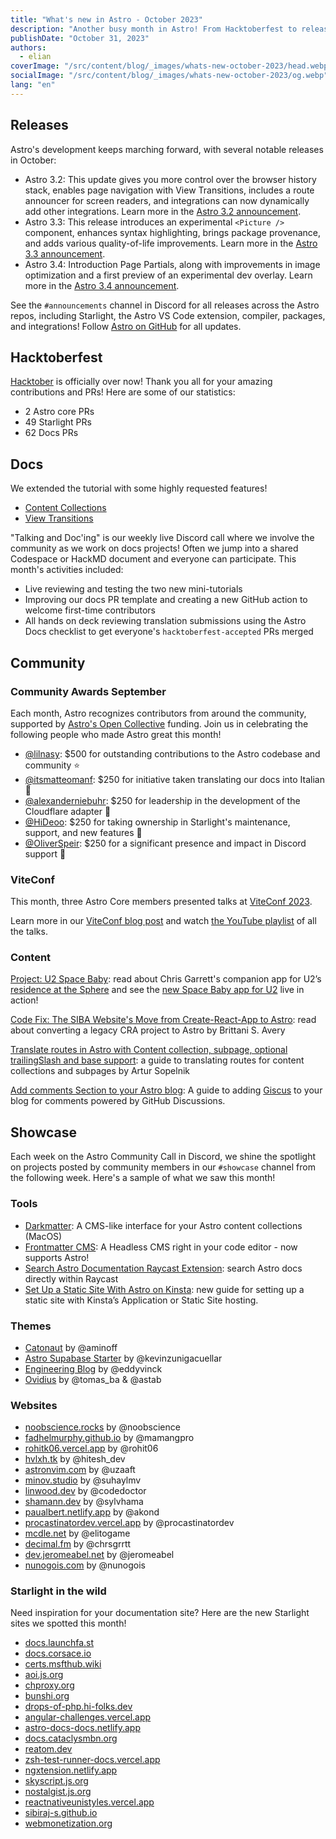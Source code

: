 ```yaml
---
title: "What's new in Astro - October 2023"
description: "Another busy month in Astro! From Hacktoberfest to releasing Page Partials. Read up on everything that happened this month in the Astro universe."
publishDate: "October 31, 2023"
authors:
  - elian
coverImage: "/src/content/blog/_images/whats-new-october-2023/head.webp"
socialImage: "/src/content/blog/_images/whats-new-october-2023/og.webp"
lang: "en"
---
```


## Releases

Astro's development keeps marching forward, with several notable releases in October:

- Astro 3.2: This update gives you more control over the browser history stack, enables page navigation with View Transitions, includes a route announcer for screen readers, and integrations can now dynamically add other integrations. Learn more in the [Astro 3.2 announcement](/blog/astro-320/).
- Astro 3.3: This release introduces an experimental `<Picture />` component, enhances syntax highlighting, brings package provenance, and adds various quality-of-life improvements. Learn more in the [Astro 3.3 announcement](/blog/astro-330/).
- Astro 3.4: Introduction Page Partials, along with improvements in image optimization and a first preview of an experimental dev overlay. Learn more in the [Astro 3.4 announcement](/blog/astro-340/).

See the `#announcements` channel in Discord for all releases across the Astro repos, including Starlight, the Astro VS Code extension, compiler, packages, and integrations! Follow [Astro on GitHub](https://github.com/withastro/) for all updates.

## Hacktoberfest

[Hacktober](https://hacktoberfest.com/) is officially over now! Thank you all for your amazing contributions and PRs! Here are some of our statistics:

- 2 Astro core PRs
- 49 Starlight PRs
- 62 Docs PRs

## Docs

We extended the tutorial with some highly requested features!

- [Content Collections](https://docs.astro.build/en/tutorials/add-content-collections/)
- [View Transitions](https://docs.astro.build/en/tutorials/add-view-transitions/)

"Talking and Doc'ing" is our weekly live Discord call where we involve the community as we work on docs projects! Often we jump into a shared Codespace or HackMD document and everyone can participate. This month's activities included:

- Live reviewing and testing the two new mini-tutorials
- Improving our docs PR template and creating a new GitHub action to welcome first-time contributors
- All hands on deck reviewing translation submissions using the Astro Docs checklist to get everyone's `hacktoberfest-accepted` PRs merged

## Community

### Community Awards September

Each month, Astro recognizes contributors from around the community, supported by [Astro's Open Collective](https://opencollective.com/astrodotbuild) funding. Join us in celebrating the following people who made Astro great this month!

- [@lilnasy](https://github.com/lilnasy): $500 for outstanding contributions to the Astro codebase and community ⭐️
- [@itsmatteomanf](https://github.com/itsmatteomanf): $250 for initiative taken translating our docs into Italian 🍾
- [@alexanderniebuhr](https://github.com/alexanderniebuhr): $250 for leadership in the development of the Cloudflare adapter 🎉
- [@HiDeoo](https://github.com/hideoo): $250 for taking ownership in Starlight's maintenance, support, and new features 🥳
- [@OliverSpeir](https://github.com/oliverspeir): $250 for a significant presence and impact in Discord support 🎈

### ViteConf

This month, three Astro Core members presented talks at [ViteConf 2023](https://viteconf.org/23/).

Learn more in our [ViteConf blog post](https://astro.build/blog/viteconf-2023/) and watch [the YouTube playlist](https://www.youtube.com/watch?v=veCxKeLl35A&list=PLqGQbXn_GDmkOsHI7-Wrbv1GgAA4tJZhg) of all the talks.

### Content

[Project: U2 Space Baby](https://www.chrsgrrtt.com/u2-space-baby): read about Chris Garrett's companion app for U2’s [residence at the Sphere](https://www.u2.com/splash) and see the [new Space Baby app for U2](https://u2spacebaby.u2.com/) live in action!

[Code Fix: The SIBA Website's Move from Create-React-App to Astro](https://brittanisavery.com/post/move-siba-to-astro): read about converting a legacy CRA project to Astro by Brittani S. Avery

[Translate routes in Astro with Content collection, subpage, optional trailingSlash and base support](https://www.webdesign-sopelnik.de/en/blog/translate-routes-for-astro-content-collections-or-subpages-with-trailingslash-and-base-support/): a guide to translating routes for content collections and subpages by Artur Sopelnik 

[Add comments Section to your Astro blog](https://elazizi.com/posts/add-comments-section-to-your-astro-blog): A guide to adding [Giscus](https://giscus.app/) to your blog for comments powered by GitHub Discussions.

## Showcase

Each week on the Astro Community Call in Discord, we shine the spotlight on projects posted by community members in our `#showcase` channel from the following week. Here's a sample of what we saw this month!

### Tools

- [Darkmatter](https://getdarkmatter.dev/): A CMS-like interface for your Astro content collections (MacOS)
- [Frontmatter CMS](https://frontmatter.codes/):  A Headless CMS right in your code editor - now supports Astro!
- [Search Astro Documentation Raycast Extension](https://www.raycast.com/ElianCodes/search-astro-docs): search Astro docs directly within Raycast
- [Set Up a Static Site With Astro on Kinsta](https://kinsta.com/docs/astro-static-site/): new guide for setting up a static site with Kinsta’s Application or Static Site hosting.

### Themes

- [Catonaut](https://github.com/AminoffZ/catonaut) by @aminoff
- [Astro Supabase Starter](https://github.com/kevinzunigacuellar/astro-supabase) by @kevinzunigacuellar
- [Engineering Blog](https://astro.build/themes/details/engineering-blog/) by @eddyvinck
- [Ovidius](https://ovidius-astro-theme.netlify.app/) by @tomas_ba & @astab

### Websites

- [noobscience.rocks](https://www.noobscience.rocks/) by @noobscience
- [fadhelmurphy.github.io](https://fadhelmurphy.github.io/) by @mamangpro
- [rohitk06.vercel.app](https://rohitk06.vercel.app/) by @rohit06
- [hvlxh.tk](https://www.hvlxh.tk/) by @hitesh_dev
- [astronvim.com](https://astronvim.com/) by @uzaaft
- [minov.studio](https://www.minov.studio/en/) by @suhaylmv
- [linwood.dev](https://www.linwood.dev/) by @codedoctor
- [shamann.dev](https://shamann.dev/) by @sylvhama
- [paualbert.netlify.app](https://paualbert.netlify.app/) by @akond
- [procastinatordev.vercel.app](https://procastinatordev.vercel.app/) by @procastinatordev
- [mcdle.net](https://www.mcdle.net/) by @elitogame
- [decimal.fm](https://www.decimal.fm/) by @chrsgrrtt
- [dev.jeromeabel.net](https://dev.jeromeabel.net/) by @jeromeabel
- [nunogois.com](https://www.nunogois.com/) by @nunogois

### Starlight in the wild

Need inspiration for your documentation site? Here are the new Starlight sites we spotted this month!

- [docs.launchfa.st](https://docs.launchfa.st/documentation)
- [docs.corsace.io](https://docs.corsace.io/en/)
- [certs.msfthub.wiki](https://certs.msfthub.wiki/)
- [aoi.js.org](https://aoi.js.org/)
- [chproxy.org](https://www.chproxy.org/)
- [bunshi.org](https://www.bunshi.org)
- [drops-of-php.hi-folks.dev](https://drops-of-php.hi-folks.dev/)
- [angular-challenges.vercel.app](https://angular-challenges.vercel.app)
- [astro-docs-docs.netlify.app](https://astro-docs-docs.netlify.app/)
- [docs.cataclysmbn.org](https://docs.cataclysmbn.org/en/)
- [reatom.dev](https://www.reatom.dev/)
- [zsh-test-runner-docs.vercel.app](https://zsh-test-runner-docs.vercel.app/)
- [ngxtension.netlify.app](https://ngxtension.netlify.app/)
- [skyscript.js.org](https://skyscript.js.org/)
- [nostalgist.js.org](https://nostalgist.js.org/)
- [reactnativeunistyles.vercel.app](https://reactnativeunistyles.vercel.app/)
- [sibiraj-s.github.io](https://sibiraj-s.github.io/ngx-editor)
- [webmonetization.org](https://[webmonetization.org]/docs/)
